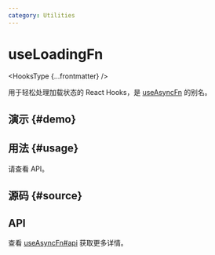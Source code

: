 ```yaml
---
category: Utilities
---
```


# useLoadingFn


<HooksType {...frontmatter} />

用于轻松处理加载状态的 React Hooks，是 [useAsyncFn](/reference/use-async-fn) 的别名。

## 演示 \{#demo}


<App />

## 用法 \{#usage}

请查看 API。

## 源码 \{#source}


<Source />

## API

查看 [useAsyncFn#api](/reference/use-async-fn/#api) 获取更多详情。
